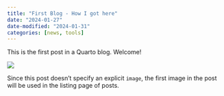 ```yaml
---
title: "First Blog - How I got here"
date: "2024-01-27"
date-modified: "2024-01-31"
categories: [news, tools]
---
```


This is the first post in a Quarto blog. Welcome!

![](thumbnail.jpg)

Since this post doesn't specify an explicit `image`, the first image in the post will be used in the listing page of posts.
